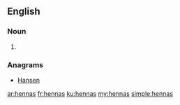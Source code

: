 ==English==

===Noun===
{{head|en|plural}}

# {{plural of|henna|lang=en|nocat=1}}

===Anagrams===
* [[Hansen#English|Hansen]]

[[ar:hennas]]
[[fr:hennas]]
[[ku:hennas]]
[[my:hennas]]
[[simple:hennas]]